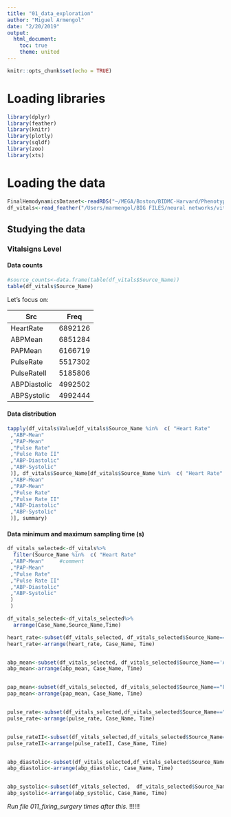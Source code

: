 ```yaml
---
title: "01_data_exploration"
author: "Miguel Armengol"
date: "2/20/2019"
output:
  html_document:
    toc: true
    theme: united
---
```


```r
knitr::opts_chunk$set(echo = TRUE)
```

# Loading libraries

```r
library(dplyr)
library(feather)
library(knitr)
library(plotly)
library(sqldf)
library(zoo)
library(xts)
```

# Loading the data

```r
FinalHemodynamicsDataset<-readRDS("~/MEGA/Boston/BIDMC-Harvard/Phenotyping/Dataset Creation/FinalHemodynamicsDataset.rds")
df_vitals<-read_feather("/Users/marmengol/BIG FILES/neural networks/vitals.feather")
```

## Studying the data

### Vitalsigns Level

#### Data counts

```r
#source_counts<-data.frame(table(df_vitals$Source_Name))
table(df_vitals$Source_Name)
```


Let's focus on:


| Src          | Freq    |
|--------------|---------|
| HeartRate    | 6892126 |
| ABPMean      | 6851284 |
| PAPMean      | 6166719 |
| PulseRate    | 5517302 |
| PulseRateII  | 5185806 |
| ABPDiastolic | 4992502 |
| ABPSystolic  | 4992444 |

#### Data distribution

```r
tapply(df_vitals$Value[df_vitals$Source_Name %in%  c( "Heart Rate"   
 ,"ABP-Mean"     
 ,"PAP-Mean"     
 ,"Pulse Rate"   
 ,"Pulse Rate II"
 ,"ABP-Diastolic"
 ,"ABP-Systolic" 
 )], df_vitals$Source_Name[df_vitals$Source_Name %in%  c( "Heart Rate"   
 ,"ABP-Mean"     
 ,"PAP-Mean"     
 ,"Pulse Rate"   
 ,"Pulse Rate II"
 ,"ABP-Diastolic"
 ,"ABP-Systolic" 
 )], summary)
```

#### Data minimum and maximum sampling time (s) 

```r
df_vitals_selected<-df_vitals%>%
  filter(Source_Name %in%  c( "Heart Rate"   
 ,"ABP-Mean"     #comment
 ,"PAP-Mean"     
 ,"Pulse Rate"   
 ,"Pulse Rate II"
 ,"ABP-Diastolic"
 ,"ABP-Systolic" 
 )
 )

df_vitals_selected<-df_vitals_selected%>%
  arrange(Case_Name,Source_Name,Time)

heart_rate<-subset(df_vitals_selected, df_vitals_selected$Source_Name=='Heart Rate')
heart_rate<-arrange(heart_rate, Case_Name, Time)


abp_mean<-subset(df_vitals_selected, df_vitals_selected$Source_Name=='ABP-Mean')
abp_mean<-arrange(abp_mean, Case_Name, Time)


pap_mean<-subset(df_vitals_selected, df_vitals_selected$Source_Name=="PAP-Mean")
pap_mean<-arrange(pap_mean, Case_Name, Time)


pulse_rate<-subset(df_vitals_selected,df_vitals_selected$Source_Name=="Pulse Rate")
pulse_rate<-arrange(pulse_rate, Case_Name, Time)


pulse_rateII<-subset(df_vitals_selected,df_vitals_selected$Source_Name=="Pulse Rate II")
pulse_rateII<-arrange(pulse_rateII, Case_Name, Time)


abp_diastolic<-subset(df_vitals_selected,df_vitals_selected$Source_Name=="ABP-Diastolic")
abp_diastolic<-arrange(abp_diastolic, Case_Name, Time)


abp_systolic<-subset(df_vitals_selected,  df_vitals_selected$Source_Name=="ABP-Systolic")
abp_systolic<-arrange(abp_systolic, Case_Name, Time)


```

*Run file 011_fixing_surgery times after this.* !!!!!!


